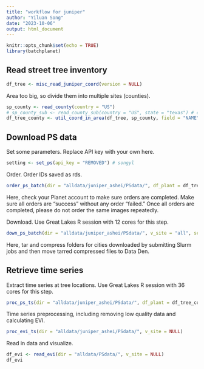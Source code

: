 ```yaml
---
title: "workflow for juniper"
author: "Yiluan Song"
date: "2023-10-06"
output: html_document
---
```


```r
knitr::opts_chunk$set(echo = TRUE)
library(batchplanet)
```

## Read street tree inventory

```r
df_tree <- misc_read_juniper_coord(version = NULL)
```

Area too big, so divide them into multiple sites (counties).
```r
sp_county <- read_county(country = "US")
# sp_county_sub <- read_county_sub(country = "US", state = "texas") # county subdivision not used
df_tree_county <- util_coord_in_area(df_tree, sp_county, field = "NAME")
```

## Download PS data
Set some parameters. Replace API key with your own here.
```r
setting <- set_ps(api_key = "REMOVED") # songyl
```

Order. Order IDs saved as rds.
```r
order_ps_batch(dir = "alldata/juniper_ashei/PSdata/", df_plant = df_tree_county, v_site = NULL, setting = setting)
```

Here, check your Planet account to make sure orders are completed. Make sure all orders are "success" without any order "failed." Once all orders are completed, please do not order the same images repeatedly.

Download. Use Great Lakes R session with 12 cores for this step.
```r
down_ps_batch(dir = "alldata/juniper_ashei/PSdata/", v_site = "all", setting = setting)
```
Here, tar and compress folders for cities downloaded by submitting Slurm jobs and then move tarred compressed files to Data Den.

## Retrieve time series

Extract time series at tree locations. Use Great Lakes R session with 36 cores for this step.
```r
proc_ps_ts(dir = "alldata/juniper_ashei/PSdata/", df_plant = df_tree_county, v_site = NULL)
```

Time series preprocessing, including removing low quality data and calculating EVI.
```r
proc_evi_ts(dir = "alldata/juniper_ashei/PSdata/", v_site = NULL)
```

Read in data and visualize.
```r
df_evi <- read_evi(dir = "alldata/PSdata/", v_site = NULL)
df_evi
```

